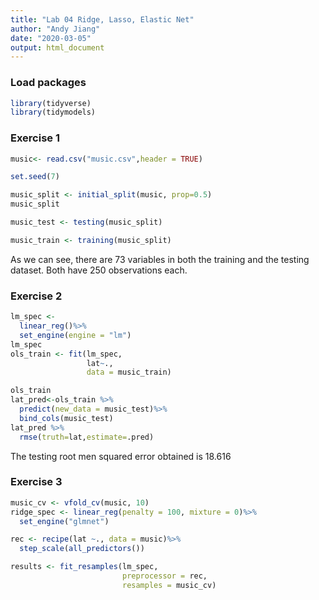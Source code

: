 ```yaml
---
title: "Lab 04 Ridge, Lasso, Elastic Net"
author: "Andy Jiang"
date: "2020-03-05"
output: html_document
---
```


### Load packages

```r
library(tidyverse) 
library(tidymodels)
```

### Exercise 1

```r
music<- read.csv("music.csv",header = TRUE)

set.seed(7)

music_split <- initial_split(music, prop=0.5)
music_split

music_test <- testing(music_split)

music_train <- training(music_split)
```

As we can see, there are 73 variables in both the training and the testing dataset. Both have 250 observations each. 

### Exercise 2

```r

lm_spec <-
  linear_reg()%>%
  set_engine(engine = "lm")
lm_spec
ols_train <- fit(lm_spec,
                 lat~.,
                 data = music_train)

ols_train
lat_pred<-ols_train %>%
  predict(new_data = music_test)%>%
  bind_cols(music_test)
lat_pred %>%
  rmse(truth=lat,estimate=.pred)


```

The testing root men squared error obtained is 18.616

### Exercise 3



```r
music_cv <- vfold_cv(music, 10)
ridge_spec <- linear_reg(penalty = 100, mixture = 0)%>%
  set_engine("glmnet")

rec <- recipe(lat ~., data = music)%>%
  step_scale(all_predictors())

results <- fit_resamples(lm_spec,
                         preprocessor = rec,
                         resamples = music_cv)

```












